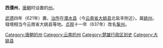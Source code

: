 '''西濮州'''，[[唐朝|唐朝]]时设置的[[州|州]]。

[[武德|武德]]四年（621年）置，[[治所|治所]]在[[濮水县|濮水县]]（今[[云南省|云南省]][[大姚县|大姚县]]北盐丰附近）。属[[姚州_(云南)|姚州]]。辖境相当今云南省大姚县等地。[[貞觀_(唐朝)|贞观]]十一年（637年）改名[[髳州|髳州]]。

{{唐朝行政区划小作品}}
[[Category:唐朝的州|Category:唐朝的州]]
[[Category:云南的州|Category:云南的州]]
[[Category:楚雄行政区划史|Category:楚雄行政区划史]]
[[Category:大姚县|Category:大姚县]]